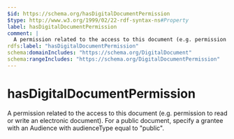 ```yaml
---
$id: https://schema.org/hasDigitalDocumentPermission
$type: http://www.w3.org/1999/02/22-rdf-syntax-ns#Property
label: hasDigitalDocumentPermission
comment: |
  A permission related to the access to this document (e.g. permission to read or write an electronic document). For a public document, specify a grantee with an Audience with audienceType equal to "public".
rdfs:label: "hasDigitalDocumentPermission"
schema:domainIncludes: "https://schema.org/DigitalDocument"
schema:rangeIncludes: "https://schema.org/DigitalDocumentPermission"
---
```


# hasDigitalDocumentPermission

A permission related to the access to this document (e.g. permission to read or write an electronic document). For a public document, specify a grantee with an Audience with audienceType equal to "public".

